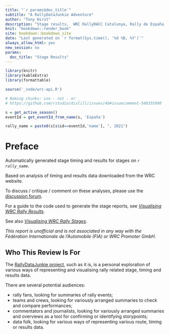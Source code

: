 ```yaml
---
title: "`r params$doc_title`"
subtitle: "A RallyDataJunkie Adventure"
author: "Tony Hirst"
description: "Stage results,  WRC RallyRACC Catalunya, Rally de España, 2021, 2021"
knit: "bookdown::render_book"
site: bookdown::bookdown_site
date: "Last generated on `r format(Sys.time(), '%d %B, %Y')`"
always_allow_html: yes
new_session: no
params:
  doc_title: "Stage Results"
---
```


```r
library(knitr)
library(kableExtra)
library(formattable)

source('_code/wrc-api.R')

# Naming chunks: use - not . or _
# https://github.com/rstudio/distill/issues/46#issuecomment-580355990
```

```r
s = get_active_season()
eventId = get_eventId_from_name(s, 'España')

rally_name = paste0(s[s$id==eventId,'name'], ", 2021")
```

# Preface {-}

Automatically generated stage timing and results for stages on *`r rally_name`*.

Based on analysis of timing and results data downloaded from the WRC website.

To discuss / critique / comment on these analyses, please use the [discussion forum](http://discussions.rallydatajunkie.com/).

For a guide to the code used to generate the stage reports, see [*Visualising WRC Rally Results*](https://rallydatajunkie.com/visualising-wrc-rally-results).

See also [*Visualising WRC Rally Stages*](https://rallydatajunkie.com/visualising-rally-stages/).

*This report is unofficial and is not associated in any way with the Fédération Internationale de l’Automobile (FIA) or WRC Promoter GmbH.*

## Who This Review Is For {-}

The [RallyDataJunkie project](https://rallydatajunkie.com), such as it is, is a personal exploration of various ways of representing and visualising rally related stage, timing and results data.

There are several potential audiences:

- rally fans, looking for summaries of rally events;
- teams and crews, looking for variously arranged summaries to check and compare performances;
- commentators and journalists, looking for variously arranged summaries and overviews as a tool for confirming or identifying storypoints;
- data folk, looking for various ways of representing various route, timing or results data.